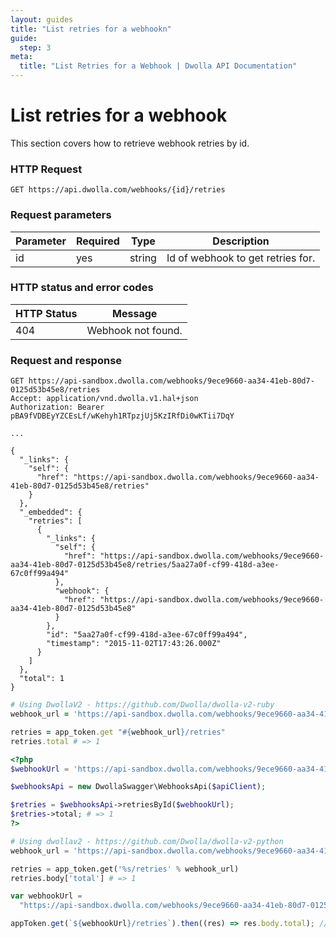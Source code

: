 ```yaml
---
layout: guides
title: "List retries for a webhookn"
guide:
  step: 3
meta:
  title: "List Retries for a Webhook | Dwolla API Documentation"
---
```


# List retries for a webhook

This section covers how to retrieve webhook retries by id.

### HTTP Request

`GET https://api.dwolla.com/webhooks/{id}/retries`

### Request parameters

| Parameter | Required | Type   | Description                       |
| --------- | -------- | ------ | --------------------------------- |
| id        | yes      | string | Id of webhook to get retries for. |

### HTTP status and error codes

| HTTP Status | Message            |
| ----------- | ------------------ |
| 404         | Webhook not found. |

### Request and response

```raw
GET https://api-sandbox.dwolla.com/webhooks/9ece9660-aa34-41eb-80d7-0125d53b45e8/retries
Accept: application/vnd.dwolla.v1.hal+json
Authorization: Bearer pBA9fVDBEyYZCEsLf/wKehyh1RTpzjUj5KzIRfDi0wKTii7DqY

...

{
  "_links": {
    "self": {
      "href": "https://api-sandbox.dwolla.com/webhooks/9ece9660-aa34-41eb-80d7-0125d53b45e8/retries"
    }
  },
  "_embedded": {
    "retries": [
      {
        "_links": {
          "self": {
            "href": "https://api-sandbox.dwolla.com/webhooks/9ece9660-aa34-41eb-80d7-0125d53b45e8/retries/5aa27a0f-cf99-418d-a3ee-67c0ff99a494"
          },
          "webhook": {
            "href": "https://api-sandbox.dwolla.com/webhooks/9ece9660-aa34-41eb-80d7-0125d53b45e8"
          }
        },
        "id": "5aa27a0f-cf99-418d-a3ee-67c0ff99a494",
        "timestamp": "2015-11-02T17:43:26.000Z"
      }
    ]
  },
  "total": 1
}
```

```ruby
# Using DwollaV2 - https://github.com/Dwolla/dwolla-v2-ruby
webhook_url = 'https://api-sandbox.dwolla.com/webhooks/9ece9660-aa34-41eb-80d7-0125d53b45e8'

retries = app_token.get "#{webhook_url}/retries"
retries.total # => 1
```

```php
<?php
$webhookUrl = 'https://api-sandbox.dwolla.com/webhooks/9ece9660-aa34-41eb-80d7-0125d53b45e8';

$webhooksApi = new DwollaSwagger\WebhooksApi($apiClient);

$retries = $webhooksApi->retriesById($webhookUrl);
$retries->total; # => 1
?>
```

```python
# Using dwollav2 - https://github.com/Dwolla/dwolla-v2-python
webhook_url = 'https://api-sandbox.dwolla.com/webhooks/9ece9660-aa34-41eb-80d7-0125d53b45e8'

retries = app_token.get('%s/retries' % webhook_url)
retries.body['total'] # => 1
```

```javascript
var webhookUrl =
  "https://api-sandbox.dwolla.com/webhooks/9ece9660-aa34-41eb-80d7-0125d53b45e8";

appToken.get(`${webhookUrl}/retries`).then((res) => res.body.total); // => 1
```
